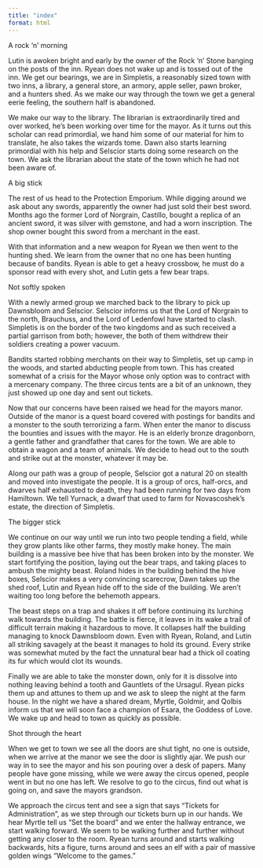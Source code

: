 ```yaml
---
title: "index"
format: html
---
```


A rock 'n' morning

Lutin is awoken bright and early by the owner of the Rock 'n' Stone banging on the posts of the inn. Ryean does not wake up and is tossed out of the inn. We get our bearings, we are in Simpletis, a reasonably sized town with two inns, a library, a general store, an armory, apple seller, pawn broker, and a hunters shed. As we make our way through the town we get a general eerie feeling, the southern half is abandoned.

We make our way to the library. The librarian is extraordinarily tired and over worked, he's been working over time for the mayor. As it turns out this scholar can read primordial, we hand him some of our material for him to translate, he also takes the wizards tome. Dawn also starts learning primordial with his help and Selscior starts doing some research on the town. We ask the librarian about the state of the town which he had not been aware of.

A big stick

The rest of us head to the Protection Emporium. While digging around we ask about any swords, apparently the owner had just sold their best sword. Months ago the former Lord of Norgrain, Castillo, bought a replica of an ancient sword, it was silver with gemstone, and had a worn inscription. The shop owner bought this sword from a merchant in the east.

With that information and a new weapon for Ryean we then went to the hunting shed. We learn from the owner that no one has been hunting because of bandits. Ryean is able to get a heavy crossbow, he must do a sponsor read with every shot, and Lutin gets a few bear traps.

Not softly spoken

With a newly armed group we marched back to the library to pick up Dawnsbloom and Selscior. Selscior informs us that the Lord of Norgrain to the north, Brauchuss, and the Lord of Ledenfowl have started to clash. Simpletis is on the border of the two kingdoms and as such received a partial garrison from both; however, the both of them withdrew their soldiers creating a power vacuum.

Bandits started robbing merchants on their way to Simpletis, set up camp in the woods, and started abducting people from town. This has created somewhat of a crisis for the Mayor whose only option was to contract with a mercenary company. The three circus tents are a bit of an unknown, they just showed up one day and sent out tickets.

Now that our concerns have been raised we head for the mayors manor. Outside of the manor is a quest board covered with postings for bandits and a monster to the south terrorizing a farm. When enter the manor to discuss the bounties and issues with the mayor. He is an elderly bronze dragonborn, a gentle father and grandfather that cares for the town. We are able to obtain a wagon and a team of animals. We decide to head out to the south and strike out at the monster, whatever it may be.

Along our path was a group of people, Selscior got a natural 20 on stealth and moved into investigate the people. It is a group of orcs, half-orcs, and dwarves half exhausted to death, they had been running for two days from Hamiltown. We tell Yurnack, a dwarf that used to farm for Novascoshek's estate, the direction of Simpletis.

The bigger stick

We continue on our way until we run into two people tending a field, while they grow plants like other farms, they mostly make honey. The main building is a massive bee hive that has been broken into by the monster. We start fortifying the position, laying out the bear traps, and taking places to ambush the mighty beast. Roland hides in the building behind the hive boxes, Selscior makes a very convincing scarecrow, Dawn takes up the shed roof, Lutin and Ryean hide off to the side of the building. We aren't waiting too long before the behemoth appears.

The beast steps on a trap and shakes it off before continuing its lurching walk towards the building. The battle is fierce, it leaves in its wake a trail of difficult terrain making it hazardous to move. It collapses half the building managing to knock Dawnsbloom down. Even with Ryean, Roland, and Lutin all striking savagely at the beast it manages to hold its ground. Every strike was somewhat muted by the fact the unnatural bear had a thick oil coating its fur which would clot its wounds.

Finally we are able to take the monster down, only for it is dissolve into nothing leaving behind a tooth and Gauntlets of the Ursagul. Ryean picks them up and attunes to them up and we ask to sleep the night at the farm house. In the night we have a shared dream, Myrtle, Goldmir, and Qolbis inform us that we will soon face a champion of Esara, the Goddess of Love. We wake up and head to town as quickly as possible.

Shot through the heart

When we get to town we see all the doors are shut tight, no one is outside, when we arrive at the manor we see the door is slightly ajar. We push our way in to see the mayor and his son pouring over a desk of papers. Many people have gone missing, while we were away the circus opened, people went in but no one has left. We resolve to go to the circus, find out what is going on, and save the mayors grandson.

We approach the circus tent and see a sign that says "Tickets for Administration", as we step through our tickets burn up in our hands. We hear Myrtle tell us "Set the board" and we enter the hallway entrance, we start walking forward. We seem to be walking further and further without getting any closer to the room. Ryean turns around and starts walking backwards, hits a figure, turns around and sees an elf with a pair of massive golden wings "Welcome to the games."
